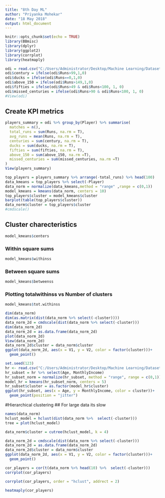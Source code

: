 ---
title: "8th Day ML"
author: "Priyanka Mohekar"
date: "18 May 2018"
output: html_document
---

```{r setup, include=FALSE}
knitr::opts_chunk$set(echo = TRUE)
library(BBmisc)
library(dplyr)
library(ggplot2)
library(corrplot)
library(heatmaply)
```

```{r}
odi = read.csv("C:/Users/Administrator/Desktop/Machine Learning/Datasets/datasets-master/odi-batting.csv")
odi$century = ifelse(odi$Runs>99,1,0)
odi$ducks = ifelse(odi$Runs==0,1,0)
odi$above_150 = ifelse(odi$Runs>149,1,0)
odi$fifties = ifelse(odi$Runs>49 & odi$Runs<100, 1, 0)
odi$missed_centuries = ifelse(odi$Runs>90 & odi$Runs<100, 1, 0)
#View(odi)
```


## Create KPI metrics 
```{r}
players_summary = odi %>% group_by(Player) %>% summarise(
  matches = n(),
  total_runs = sum(Runs, na.rm = T),
  avg_runs = mean(Runs, na.rm = T),
  centuries = sum(century, na.rm = T),
  ducks = sum(ducks, na.rm = T),
  fifties = sum(fifties, na.rm = T),
  above_150 = sum(above_150, na.rm =T),
  missed_centuries = sum(missed_centuries, na.rm =T) 
)
View(players_summary)
```


```{r}
top_players = players_summary %>% arrange(-total_runs) %>% head(100) 
data_kmeans = top_players %>% select(-Player)
data_norm = normalize(data_kmeans,method = "range" ,range = c(0,1))
model_kmeans = kmeans(data_norm, centers = 10)
top_players$cluster = model_kmeans$cluster
barplot(table(top_players$cluster))
data_norm$cluster = top_players$cluster
#cmdscale()
```


## Cluster charecteristics
```{r}
model_kmeans$centers
```

### Within square sums
```{r}
model_kmeans$withinss
```

### Between square sums
```{r}
model_kmeans$betweenss
```


### Plotting totalwithinss vs Number of clusters
```{r}
model_kmeans$tot.withinss
```

```{r}
dim(data_norm)
dim(as.matrix(dist(data_norm %>% select(-cluster))))
data_norm_2d = cmdscale(dist(data_norm %>% select(-cluster)))
dim(data_norm_2d)
data_norm_2d = as.data.frame(data_norm_2d)
plot(data_norm_2d)
View(data_norm_2d)
data_norm_2d$cluster = data_norm$cluster
ggplot(data_norm_2d, aes(x = V1, y = V2, color = factor(cluster)))+
  geom_point()
```

```{r}
set.seed(123)
hr <- read.csv("C:/Users/Administrator/Desktop/Machine Learning/Datasets/datasets-master/HR Analytics.csv")
hr_subset = hr %>% select(Age, MonthlyIncome)
hr_subset_norm = normalize(hr_subset, method = "range", range = c(0,1))
model_hr = kmeans(hr_subset_norm, centers = 5)
hr_subset$cluster = as.factor(model_hr$cluster)
ggplot(hr_subset, aes(x = Age, y = MonthlyIncome, color = cluster))+
  geom_point(position = "jitter")
```

#Hierarchical clustering
## For large data its slow
```{r}
names(data_norm)
hclust_model = hclust(dist(data_norm %>%  select(-cluster)))
tree = plot(hclust_model)
```


```{r}
data_norm$cluster = cutree(hclust_model, k = 4)

data_norm_2d = cmdscale(dist(data_norm %>% select(-cluster)))
data_norm_2d = as.data.frame(data_norm_2d)
data_norm_2d$cluster = data_norm$cluster
ggplot(data_norm_2d, aes(x = V1, y = V2, color = factor(cluster)))+
  geom_point()
```

```{r}
cor_players = cor(t(data_norm %>% head(10) %>%  select(-cluster)))
corrplot(cor_players)

corrplot(cor_players, order = "hclust", addrect = 2)
```

```{r}
heatmaply(cor_players)
```

